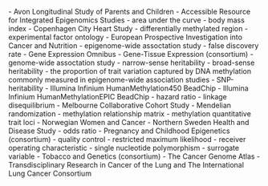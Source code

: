 \textbf{ALSPAC} - Avon Longitudinal Study of Parents and Children \newline
\textbf{ARIES} - Accessible Resource for Integrated Epigenomics Studies \newline
\textbf{AUC} - area under the curve \newline
\textbf{BMI} - body mass index \newline
\textbf{CCHS} - Copenhagen City Heart Study \newline
\textbf{DMR} - differentially methylated region \newline
\textbf{EFO} - experimental factor ontology \newline
\textbf{EPIC} - European Prospective Investigation into Cancer and Nutrition \newline
\textbf{EWAS} - epigenome-wide assoctation study \newline
\textbf{FDR} - false discovery rate \newline
\textbf{GEO} - Gene Expression Omnibus \newline
\textbf{GTEx} - Gene-Tissue Expression (consortium) \newline
\textbf{GWAS} - genome-wide assoctation study \newline
\textbf{h\textsuperscript{2}} - narrow-sense heritability \newline
\textbf{H\textsuperscript{2}} - broad-sense heritability \newline
\textbf{h\textsuperscript{2}\textsubscript{EWAS}} - the proportion of trait variation captured by DNA methylation commonly measured in epigenome-wide association studies \newline
\textbf{h\textsuperscript{2}\textsubscript{SNP}} - SNP-heritability \newline
\textbf{HM450} - Illumina Infinium HumanMethylation450 BeadChip \newline
\textbf{HMEPIC} - Illumina Infinium HumanMethylationEPIC BeadChip \newline
\textbf{HR} - hazard ratio
\textbf{LD} - linkage disequilibrium \newline
\textbf{MCCS} - Melbourne Collaborative Cohort Study \newline
\textbf{MR} - Mendelian randomization \newline
\textbf{MRM} - methylation relationship matrix \newline
\textbf{mQTL} - methylation quantitative trait loci \newline
\textbf{NOWAC} - Norwegian Women and Cancer \newline
\textbf{NSHDS} - Northern Sweden Health and Disease Study \newline
\textbf{OR} - odds ratio \newline
\textbf{PACE} - Pregnancy and Childhood Epigenetics (consortium) \newline
\textbf{QC} - quality control \newline
\textbf{REML} - restricted maximum likelihood \newline
\textbf{ROC} - receiver operating characteristic \newline
\textbf{SNP} - single nucleotide polymorphism \newline
\textbf{SV} - surrogate variable \newline
\textbf{TAG} - Tobacco and Genetics (consortium) \newline
\textbf{TCGA} - The Cancer Genome Atlas \newline
\textbf{TRICL-ILCCO} - Transdisciplinary Research in Cancer of the Lung and The International Lung Cancer Consortium \newline
